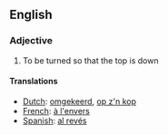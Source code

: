 ==English==

===Adjective===

# To be turned so that the top is down

====Translations====
*[[Dutch]]: [[omgekeerd]], [[op z'n kop]]
*[[French]]: [[à l'envers]]
*[[Spanish]]: [[al revés]]